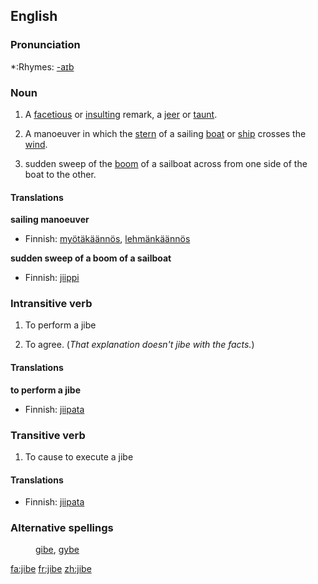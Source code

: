 ==English==

===Pronunciation===
*:Rhymes: [[Rhymes:English:-aɪb|-aɪb]]

===Noun===
{{en-noun}}
{{wikipedia}}

# A [[facetious]] or [[insult]]ing remark, a [[jeer]] or [[taunt]].
# {{nautical}} A manoeuver in which the [[stern]] of a sailing [[boat]] or [[ship]] crosses the [[wind]].
# {{nautical}} sudden sweep of the [[boom]] of a sailboat across from one side of the boat to the other.

====Translations====
'''sailing manoeuver'''
{{top}}
*Finnish: [[myötäkäännös]], [[lehmänkäännös]]
{{bottom}}

'''sudden sweep of a boom of a sailboat'''
{{top}}
*Finnish: [[jiippi]]
{{bottom}}

===Intransitive verb===
{{en-verb|jib|ing}}

# {{nautical}} To perform a jibe
# To agree.  (''That explanation doesn't jibe with the facts.'')

====Translations====
'''to perform a jibe'''
{{top}}
*Finnish: [[jiipata]]
{{bottom}}

===Transitive verb===
{{en-verb|jib|ing}}

# {{nautical}} To cause to execute a jibe

====Translations====
{{top}}
*Finnish: [[jiipata]]
{{bottom}}

===Alternative spellings===
: [[gibe]], [[gybe]]

[[fa:jibe]]
[[fr:jibe]]
[[zh:jibe]]